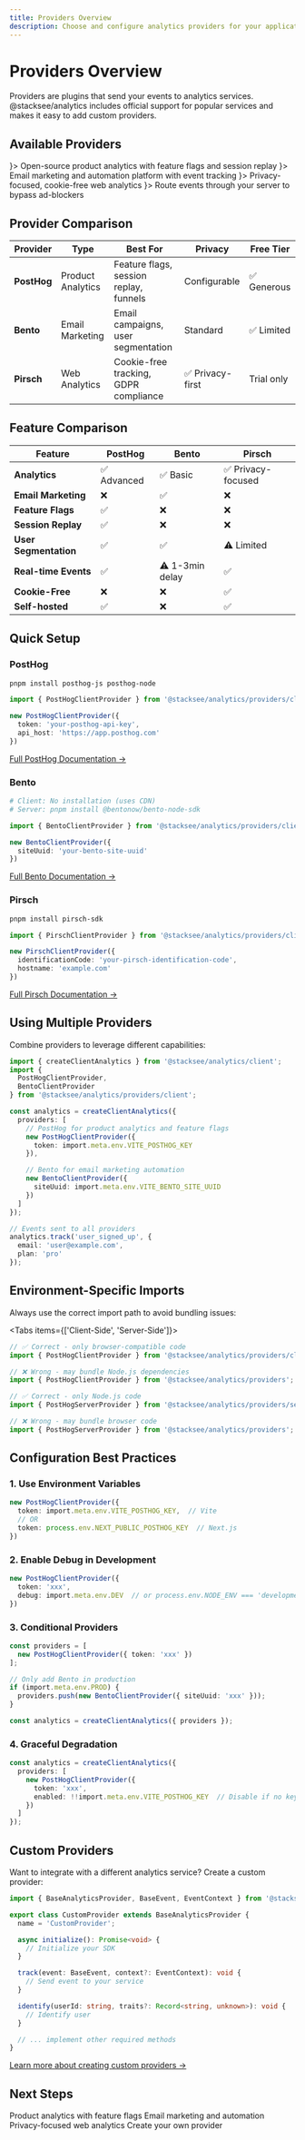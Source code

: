```yaml
---
title: Providers Overview
description: Choose and configure analytics providers for your application
---
```


# Providers Overview

Providers are plugins that send your events to analytics services. @stacksee/analytics includes official support for popular services and makes it easy to add custom providers.

## Available Providers

<Cards>
  <Card title="PostHog" href="/docs/providers/posthog" icon={<ChartBarIcon />}>
    Open-source product analytics with feature flags and session replay
  </Card>
  <Card title="Bento" href="/docs/providers/bento" icon={<MailIcon />}>
    Email marketing and automation platform with event tracking
  </Card>
  <Card title="Pirsch" href="/docs/providers/pirsch" icon={<ShieldCheckIcon />}>
    Privacy-focused, cookie-free web analytics
  </Card>
  <Card title="Proxy Provider" href="/docs/providers/proxy" icon={<ServerIcon />}>
    Route events through your server to bypass ad-blockers
  </Card>
</Cards>

## Provider Comparison

| Provider | Type | Best For | Privacy | Free Tier |
|----------|------|----------|---------|-----------|
| **PostHog** | Product Analytics | Feature flags, session replay, funnels | Configurable | ✅ Generous |
| **Bento** | Email Marketing | Email campaigns, user segmentation | Standard | ✅ Limited |
| **Pirsch** | Web Analytics | Cookie-free tracking, GDPR compliance | ✅ Privacy-first | Trial only |

## Feature Comparison

| Feature | PostHog | Bento | Pirsch |
|---------|---------|-------|--------|
| **Analytics** | ✅ Advanced | ✅ Basic | ✅ Privacy-focused |
| **Email Marketing** | ❌ | ✅ | ❌ |
| **Feature Flags** | ✅ | ❌ | ❌ |
| **Session Replay** | ✅ | ❌ | ❌ |
| **User Segmentation** | ✅ | ✅ | ⚠️ Limited |
| **Real-time Events** | ✅ | ⚠️ 1-3min delay | ✅ |
| **Cookie-Free** | ❌ | ❌ | ✅ |
| **Self-hosted** | ✅ | ❌ | ✅ |

## Quick Setup

### PostHog

```bash
pnpm install posthog-js posthog-node
```

```typescript
import { PostHogClientProvider } from '@stacksee/analytics/providers/client';

new PostHogClientProvider({
  token: 'your-posthog-api-key',
  api_host: 'https://app.posthog.com'
})
```

[Full PostHog Documentation →](/docs/providers/posthog)

### Bento

```bash
# Client: No installation (uses CDN)
# Server: pnpm install @bentonow/bento-node-sdk
```

```typescript
import { BentoClientProvider } from '@stacksee/analytics/providers/client';

new BentoClientProvider({
  siteUuid: 'your-bento-site-uuid'
})
```

[Full Bento Documentation →](/docs/providers/bento)

### Pirsch

```bash
pnpm install pirsch-sdk
```

```typescript
import { PirschClientProvider } from '@stacksee/analytics/providers/client';

new PirschClientProvider({
  identificationCode: 'your-pirsch-identification-code',
  hostname: 'example.com'
})
```

[Full Pirsch Documentation →](/docs/providers/pirsch)

## Using Multiple Providers

Combine providers to leverage different capabilities:

```typescript
import { createClientAnalytics } from '@stacksee/analytics/client';
import {
  PostHogClientProvider,
  BentoClientProvider
} from '@stacksee/analytics/providers/client';

const analytics = createClientAnalytics({
  providers: [
    // PostHog for product analytics and feature flags
    new PostHogClientProvider({
      token: import.meta.env.VITE_POSTHOG_KEY
    }),

    // Bento for email marketing automation
    new BentoClientProvider({
      siteUuid: import.meta.env.VITE_BENTO_SITE_UUID
    })
  ]
});

// Events sent to all providers
analytics.track('user_signed_up', {
  email: 'user@example.com',
  plan: 'pro'
});
```

## Environment-Specific Imports

Always use the correct import path to avoid bundling issues:

<Tabs items={['Client-Side', 'Server-Side']}>
<Tab value="Client-Side">

```typescript
// ✅ Correct - only browser-compatible code
import { PostHogClientProvider } from '@stacksee/analytics/providers/client';

// ❌ Wrong - may bundle Node.js dependencies
import { PostHogClientProvider } from '@stacksee/analytics/providers';
```

</Tab>
<Tab value="Server-Side">

```typescript
// ✅ Correct - only Node.js code
import { PostHogServerProvider } from '@stacksee/analytics/providers/server';

// ❌ Wrong - may bundle browser code
import { PostHogServerProvider } from '@stacksee/analytics/providers';
```

</Tab>
</Tabs>

## Configuration Best Practices

### 1. Use Environment Variables

```typescript
new PostHogClientProvider({
  token: import.meta.env.VITE_POSTHOG_KEY,  // Vite
  // OR
  token: process.env.NEXT_PUBLIC_POSTHOG_KEY  // Next.js
})
```

### 2. Enable Debug in Development

```typescript
new PostHogClientProvider({
  token: 'xxx',
  debug: import.meta.env.DEV  // or process.env.NODE_ENV === 'development'
})
```

### 3. Conditional Providers

```typescript
const providers = [
  new PostHogClientProvider({ token: 'xxx' })
];

// Only add Bento in production
if (import.meta.env.PROD) {
  providers.push(new BentoClientProvider({ siteUuid: 'xxx' }));
}

const analytics = createClientAnalytics({ providers });
```

### 4. Graceful Degradation

```typescript
const analytics = createClientAnalytics({
  providers: [
    new PostHogClientProvider({
      token: 'xxx',
      enabled: !!import.meta.env.VITE_POSTHOG_KEY  // Disable if no key
    })
  ]
});
```

## Custom Providers

Want to integrate with a different analytics service? Create a custom provider:

```typescript
import { BaseAnalyticsProvider, BaseEvent, EventContext } from '@stacksee/analytics';

export class CustomProvider extends BaseAnalyticsProvider {
  name = 'CustomProvider';

  async initialize(): Promise<void> {
    // Initialize your SDK
  }

  track(event: BaseEvent, context?: EventContext): void {
    // Send event to your service
  }

  identify(userId: string, traits?: Record<string, unknown>): void {
    // Identify user
  }

  // ... implement other required methods
}
```

[Learn more about creating custom providers →](/docs/providers/custom)

## Next Steps

<Cards>
  <Card title="PostHog Provider" href="/docs/providers/posthog">
    Product analytics with feature flags
  </Card>
  <Card title="Bento Provider" href="/docs/providers/bento">
    Email marketing and automation
  </Card>
  <Card title="Pirsch Provider" href="/docs/providers/pirsch">
    Privacy-focused web analytics
  </Card>
  <Card title="Custom Providers" href="/docs/providers/custom">
    Create your own provider
  </Card>
</Cards>
